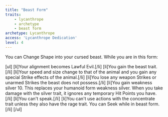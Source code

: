 ```yaml
---
title: "Beast Form"
traits:
    - lycanthrope
    - archetype
    - beast form
archetype: Lycanthrope
access: 'Lycanthrope Dedication'
level: 4
---
```


You can Change Shape into your cursed beast. While you are in this form:

[ul]
[li]Your alignment becomes Lawful Evil.[/li]
[li]You gain the beast trait.[/li]
[li]Your speed and size change to that of the animal and you gain any special Strike effects of the animal.[/li]
[li]You lose any weapon Strikes or unarmed Strikes the beast does not possess.[/li]
[li]You gain weakness silver 10. This replaces your humanoid form weakness silver. When you take damage with the silver trait, it ignores any temporary Hit Points you have.[/li]
[li]You can't speak.[/li]
[li]You can't use actions with the concentrate trait unless they also have the rage trait. You can Seek while in beast form.[/li]
[/ul]
